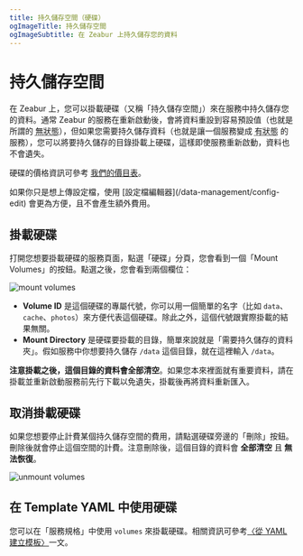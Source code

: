 ```yaml
---
title: 持久儲存空間（硬碟）
ogImageTitle: 持久儲存空間
ogImageSubtitle: 在 Zeabur 上持久儲存您的資料
---
```



# 持久儲存空間

在 Zeabur 上，您可以掛載硬碟（又稱「持久儲存空間」）來在服務中持久儲存您的資料。通常 Zeabur 的服務在重新啟動後，會將資料重設到容易預設值（也就是所謂的 <abbr title="Stateless">無狀態</abbr>），但如果您需要持久儲存資料（也就是讓一個服務變成 <abbr title="Stateful">有狀態</abbr> 的服務），您可以將要持久儲存的目錄掛載上硬碟，這樣即使服務重新啟動，資料也不會遺失。

硬碟的價格資訊可參考 [我們的價目表](/billing/pricing)。

<Callout type="info">
    如果你只是想上傳設定檔，使用 [設定檔編輯器](/data-management/config-edit) 會更為方便，且不會產生額外費用。
</Callout>

## 掛載硬碟

打開您想要掛載硬碟的服務頁面，點選「硬碟」分頁，您會看到一個「Mount Volumes」的按鈕。點選之後，您會看到兩個欄位：

![mount volumes](/data-management/volumes/mount-volumes.webp)

- **Volume ID** 是這個硬碟的專屬代號，你可以用一個簡單的名字（比如 `data`、`cache`、`photos`）來方便代表這個硬碟。除此之外，這個代號跟實際掛載的結果無關。
- **Mount Directory** 是硬碟要掛載的目錄，簡單來說就是「需要持久儲存的資料夾」。假如服務中你想要持久儲存 `/data` 這個目錄，就在這裡輸入 `/data`。

**注意掛載之後，這個目錄的資料會全部清空**。如果您本來裡面就有重要資料，請在掛載並重新啟動服務前先行下載以免遺失，掛載後再將資料重新匯入。

## 取消掛載硬碟

如果您想要停止計費某個持久儲存空間的費用，請點選硬碟旁邊的「刪除」按鈕。刪除後就會停止這個空間的計費。注意刪除後，這個目錄的資料會 **全部清空** 且 **無法恢復**。

![unmount volumes](/data-management/volumes/unmount-volumes.webp)

## 在 Template YAML 中使用硬碟

您可以在「服務規格」中使用 `volumes` 來掛載硬碟。相關資訊可參考[〈從 YAML 建立模板〉](/template/template-in-code)一文。
